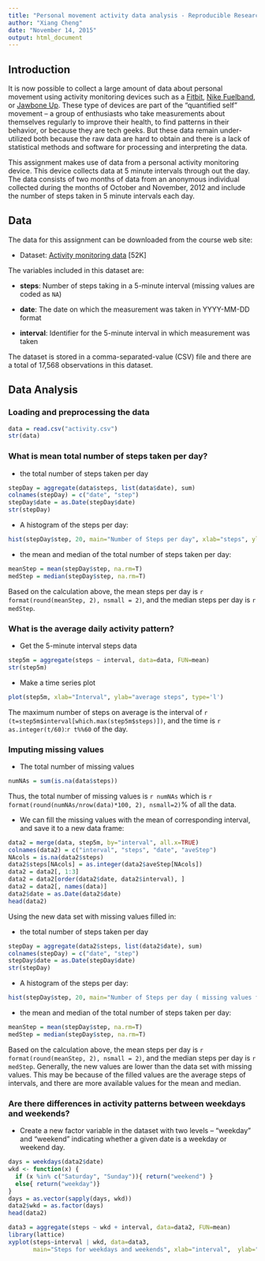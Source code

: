 ```yaml
---
title: "Personal movement activity data analysis - Reproducible Research Assignment 1"
author: "Xiang Cheng"
date: "November 14, 2015"
output: html_document
---
```

## Introduction

It is now possible to collect a large amount of data about personal
movement using activity monitoring devices such as a
[Fitbit](http://www.fitbit.com), [Nike
Fuelband](http://www.nike.com/us/en_us/c/nikeplus-fuelband), or
[Jawbone Up](https://jawbone.com/up). These type of devices are part of
the "quantified self" movement -- a group of enthusiasts who take
measurements about themselves regularly to improve their health, to
find patterns in their behavior, or because they are tech geeks. But
these data remain under-utilized both because the raw data are hard to
obtain and there is a lack of statistical methods and software for
processing and interpreting the data.

This assignment makes use of data from a personal activity monitoring
device. This device collects data at 5 minute intervals through out the
day. The data consists of two months of data from an anonymous
individual collected during the months of October and November, 2012
and include the number of steps taken in 5 minute intervals each day.


## Data

The data for this assignment can be downloaded from the course web
site:

* Dataset: [Activity monitoring data](https://d396qusza40orc.cloudfront.net/repdata%2Fdata%2Factivity.zip) [52K]

The variables included in this dataset are:

* **steps**: Number of steps taking in a 5-minute interval (missing
    values are coded as `NA`)

* **date**: The date on which the measurement was taken in YYYY-MM-DD
    format

* **interval**: Identifier for the 5-minute interval in which
    measurement was taken

The dataset is stored in a comma-separated-value (CSV) file and there
are a total of 17,568 observations in this
dataset.

## Data Analysis

### Loading and preprocessing the data
```r
data = read.csv("activity.csv")
str(data)
```

### What is mean total number of steps taken per day?

* the total number of steps taken per day
```r
stepDay = aggregate(data$steps, list(data$date), sum)
colnames(stepDay) = c("date", "step")
stepDay$date = as.Date(stepDay$date)
str(stepDay)
```

* A histogram of the steps per day:
```r
hist(stepDay$step, 20, main="Number of Steps per day", xlab="steps", ylab="number of days")
```


* the mean and median of the total number of steps taken per day:
```r
meanStep = mean(stepDay$step, na.rm=T)
medStep = median(stepDay$step, na.rm=T)
```
Based on the calculation above, the mean steps per day is `r format(round(meanStep, 2), nsmall = 2)`, and the median steps per day is `r medStep`.


### What is the average daily activity pattern?

* Get the 5-minute interval steps data
```r
step5m = aggregate(steps ~ interval, data=data, FUN=mean)
str(step5m)
```

* Make a time series plot
```r
plot(step5m, xlab="Interval", ylab="average steps", type='l')
```

The maximum number of steps on average is the interval of `r (t=step5m$interval[which.max(step5m$steps)])`, and the time is `r as.integer(t/60)`:`r t%%60` of the day.

### Imputing missing values

* The total number of missing values
```r
numNAs = sum(is.na(data$steps))
```
Thus, the total number of missing values is `r numNAs` which is `r format(round(numNAs/nrow(data)*100, 2), nsmall=2)`% of all the data.

* We can fill the missing values with the mean of corresponding interval, and save it to a new data frame:
```r
data2 = merge(data, step5m, by="interval", all.x=TRUE)
colnames(data2) = c("interval", "steps", "date", "aveStep")
NAcols = is.na(data2$steps)
data2$steps[NAcols] = as.integer(data2$aveStep[NAcols])
data2 = data2[, 1:3]
data2 = data2[order(data2$date, data2$interval), ]
data2 = data2[, names(data)]
data2$date = as.Date(data2$date)
head(data2)
```

Using the new data set with missing values filled in:

* the total number of steps taken per day
```r
stepDay = aggregate(data2$steps, list(data2$date), sum)
colnames(stepDay) = c("date", "step")
stepDay$date = as.Date(stepDay$date)
str(stepDay)
```

* A histogram of the steps per day:
```r
hist(stepDay$step, 20, main="Number of Steps per day ( missing values filled with mean)", xlab="steps", ylab="number of days")
```


* the mean and median of the total number of steps taken per day:
```r
meanStep = mean(stepDay$step, na.rm=T)
medStep = median(stepDay$step, na.rm=T)
```
Based on the calculation above, the mean steps per day is `r format(round(meanStep, 2), nsmall = 2)`, and the median steps per day is `r medStep`.
Generally, the new values are lower than the data set with missing values. This may be because of the filled values are the average steps of intervals, and there are more available values for the mean and median.

### Are there differences in activity patterns between weekdays and weekends?

* Create a new factor variable in the dataset with two levels -- "weekday" and "weekend" indicating whether a given date is a weekday or weekend day.
```r
days = weekdays(data2$date)
wkd <- function(x) {
  if (x %in% c("Saturday", "Sunday")){ return("weekend") }
  else{ return("weekday")}
}
days = as.vector(sapply(days, wkd))
data2$wkd = as.factor(days)
head(data2)
```



```r

data3 = aggregate(steps ~ wkd + interval, data=data2, FUN=mean)
library(lattice)
xyplot(steps~interval | wkd, data=data3,
       main="Steps for weekdays and weekends", xlab="interval",  ylab="steps",layout=c(1,2),type=c("l","l"))
```